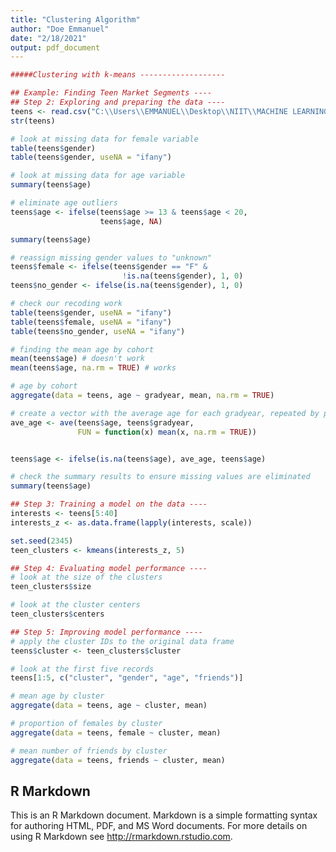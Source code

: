 ```yaml
---
title: "Clustering Algorithm"
author: "Doe Emmanuel"
date: "2/18/2021"
output: pdf_document
---
```


```r
#####Clustering with k-means -------------------

## Example: Finding Teen Market Segments ----
## Step 2: Exploring and preparing the data ----
teens <- read.csv("C:\\Users\\EMMANUEL\\Desktop\\NIIT\\MACHINE LEARNING\\snsdata.csv")
str(teens)

# look at missing data for female variable
table(teens$gender)
table(teens$gender, useNA = "ifany")

# look at missing data for age variable
summary(teens$age)

# eliminate age outliers
teens$age <- ifelse(teens$age >= 13 & teens$age < 20,
                    teens$age, NA)

summary(teens$age)

# reassign missing gender values to "unknown"
teens$female <- ifelse(teens$gender == "F" &
                         !is.na(teens$gender), 1, 0)
teens$no_gender <- ifelse(is.na(teens$gender), 1, 0)

# check our recoding work
table(teens$gender, useNA = "ifany")
table(teens$female, useNA = "ifany")
table(teens$no_gender, useNA = "ifany")

# finding the mean age by cohort
mean(teens$age) # doesn't work
mean(teens$age, na.rm = TRUE) # works

# age by cohort
aggregate(data = teens, age ~ gradyear, mean, na.rm = TRUE)

# create a vector with the average age for each gradyear, repeated by person
ave_age <- ave(teens$age, teens$gradyear,
               FUN = function(x) mean(x, na.rm = TRUE))


teens$age <- ifelse(is.na(teens$age), ave_age, teens$age)

# check the summary results to ensure missing values are eliminated
summary(teens$age)

## Step 3: Training a model on the data ----
interests <- teens[5:40]
interests_z <- as.data.frame(lapply(interests, scale))

set.seed(2345)
teen_clusters <- kmeans(interests_z, 5)

## Step 4: Evaluating model performance ----
# look at the size of the clusters
teen_clusters$size

# look at the cluster centers
teen_clusters$centers

## Step 5: Improving model performance ----
# apply the cluster IDs to the original data frame
teens$cluster <- teen_clusters$cluster

# look at the first five records
teens[1:5, c("cluster", "gender", "age", "friends")]

# mean age by cluster
aggregate(data = teens, age ~ cluster, mean)

# proportion of females by cluster
aggregate(data = teens, female ~ cluster, mean)

# mean number of friends by cluster
aggregate(data = teens, friends ~ cluster, mean)


```

## R Markdown

This is an R Markdown document. Markdown is a simple formatting syntax for authoring HTML, PDF, and MS Word documents. For more details on using R Markdown see <http://rmarkdown.rstudio.com>.

